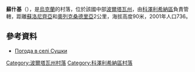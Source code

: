 {{coord|49|6|21|N|33|55|49|E|scale:100000_region:UA|display=title}}

'''蘇什基'''（{{lang-uk|Сушки}}），是[[烏克蘭|烏克蘭]]的村落，位於該國中部[[波爾塔瓦州|波爾塔瓦州]]，由[[科澤利希納區|科澤利希納區]]負責管轄，距離[[蘇洛尼齊亞_(科澤利希納區)|蘇洛尼齊亞]]和[[奧列克桑德里亞_(科澤利希納區)|奧列克桑德里亞]]2公里，海拔高度90米，2001年人口736。

==參考資料==
* [http://weather.in.ua/ua/poltavskaja/25665 Погода в селі Сушки] {{Wayback|url=http://weather.in.ua/ua/poltavskaja/25665 |date=20111219204227 }}

{{DEFAULTSORT:Сушки}}
[[Category:波爾塔瓦州村落|Category:波爾塔瓦州村落]]
[[Category:科澤利希納區村落|Category:科澤利希納區村落]]


{{Poltava-geo-stub}}